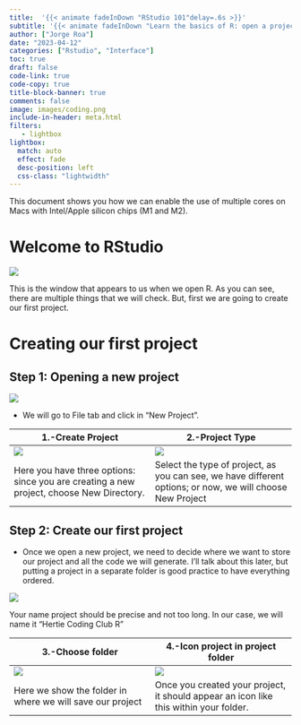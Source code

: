 ```yaml
---
title:  '{{< animate fadeInDown "RStudio 101"delay=.6s >}}'
subtitle: '{{< animate fadeInDown "Learn the basics of R: open a project, setting a working directory and navigate RStudio interface"delay=.6s >}}'
author: ["Jorge Roa"]
date: "2023-04-12"
categories: ["Rstudio", "Interface"]
toc: true
draft: false
code-link: true
code-copy: true
title-block-banner: true
comments: false
image: images/coding.png
include-in-header: meta.html
filters:
   - lightbox
lightbox: 
  match: auto
  effect: fade
  desc-position: left
  css-class: "lightwidth"
---
```


This document shows you how we can enable the use of multiple cores on Macs with Intel/Apple silicon chips (M1 and M2).

# Welcome to RStudio

![](images/rstudio1.png){fig-align="center"}

This is the window that appears to us when we open R. As you can see, there are multiple things that we will check. But, first we are going to create our first project.

# Creating our first project

## Step 1: Opening a new project

![](images/rstudio2.png){fig-align="center"}

-   We will go to File tab and click in "New Project".

| 1.-Create Project | 2.-Project Type |
|------|------|
|![](images/rstudio3.png){fig-align="center"}|![](images/rstudio4.png){fig-align="center"}|
|  Here you have three options: since you are creating a new project, choose New Directory. |   Select the type of project, as you can see, we have different options; or now, we will choose New Project   |


## Step 2: Create our first project

-   Once we open a new project, we need to decide where we want to store our project and all the code we will generate. I'll talk about this later, but putting a project in a separate folder is good practice to have everything ordered. 


![](images/rstudio5.png){fig-align="center"}

Your name project should be precise and not too long. In our case, we will name it "Hertie Coding Club R"



| 3.-Choose folder | 4.-Icon project in project folder |
|------|------|
|![](images/rstudio6.png){fig-align="center"}|![](images/rstudio7.png){fig-align="center"}|
|  Here we show the folder in where we will save our project |   Once you created your project, it should appear an icon like this within your folder.   |


